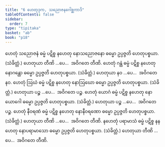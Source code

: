 ```yaml
---
title: "6 ဟေတုဒုက, သညောဇနဂေါစ္ဆကာဒိ"
tableOfContents: false
sidebar:
  order: 7
type: "tipitaka"
basket: "ab"
book: "p18"
---
```



<DynamicBreadcrumb />

<Division number="21" book="p18" e="ch" v="40" p="311">

<Paragraph number="52" book="p18">
ဟေတုံ သညောဇနံ ဓမ္မံ ပဋိစ္စ နဟေတု နောသညောဇနော ဓမ္မော ဥပ္ပဇ္ဇတိ ဟေတုပစ္စယာ. (သံခိတ္တံ.)
</Paragraph>

<Paragraph number="53" book="p18">
ဟေတုယာ တီဏိ …ပေ…  အဝိဂတေ တီဏိ.
</Paragraph>

</Division>
<Division number="22" book="p18" e="ch" v="40" p="311">

<Paragraph number="54" book="p18">
ဟေတုံ ဂန္ထံ ဓမ္မံ ပဋိစ္စ နဟေတု နောဂန္ထော ဓမ္မော ဥပ္ပဇ္ဇတိ ဟေတုပစ္စယာ. (သံခိတ္တံ.)
</Paragraph>

<Paragraph number="55" book="p18">
ဟေတုယာ နဝ …ပေ…  အဝိဂတေ နဝ.
</Paragraph>

</Division>
<Division number="23" book="p18" e="ch" v="40" p="312">

<Paragraph number="56" book="p18">
ဟေတုံ ဩဃံ ဓမ္မံ ပဋိစ္စ နဟေတု နောဩဃော ဓမ္မော ဥပ္ပဇ္ဇတိ ဟေတုပစ္စယာ. (သံခိတ္တံ.)
</Paragraph>

<Paragraph number="57" book="p18">
ဟေတုယာ ပဉ္စ …ပေ…  အဝိဂတေ ပဉ္စ.
</Paragraph>

</Division>
<Division number="24" book="p18" e="ch" v="40" p="312">

<Paragraph number="58" book="p18">
ဟေတုံ ယောဂံ ဓမ္မံ ပဋိစ္စ နဟေတု နောယောဂေါ ဓမ္မော ဥပ္ပဇ္ဇတိ ဟေတုပစ္စယာ. (သံခိတ္တံ.)
</Paragraph>

<Paragraph number="59" book="p18">
ဟေတုယာ ပဉ္စ …ပေ…  အဝိဂတေ ပဉ္စ.
</Paragraph>

</Division>
<Division number="25" book="p18" e="ch" v="40" p="312">

<Paragraph number="60" book="p18">
ဟေတုံ နီဝရဏံ ဓမ္မံ ပဋိစ္စ နဟေတု နောနီဝရဏော ဓမ္မော ဥပ္ပဇ္ဇတိ ဟေတုပစ္စယာ. (သံခိတ္တံ.)
</Paragraph>

<Paragraph number="61" book="p18">
ဟေတုယာ တီဏိ …ပေ…  အဝိဂတေ တီဏိ.
</Paragraph>

</Division>
<Division number="26" book="p18" e="ch" v="40" p="312">

<Paragraph number="62" book="p18">
နဟေတုံ ပရာမာသံ ဓမ္မံ ပဋိစ္စ နနဟေတု နောပရာမာသော ဓမ္မော ဥပ္ပဇ္ဇတိ ဟေတုပစ္စယာ. (သံခိတ္တံ.)
</Paragraph>

<Paragraph number="63" book="p18">
ဟေတုယာ တီဏိ …ပေ…  အဝိဂတေ တီဏိ.
</Paragraph>
</Division>